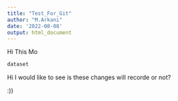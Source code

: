 ```yaml
---
title: "Test_For_Git"
author: "M.Arkani"
date: '2022-08-08'
output: html_document
---
```



Hi This Mo
```r
dataset
```

Hi I would like to see is these changes will recorde or not?


:))